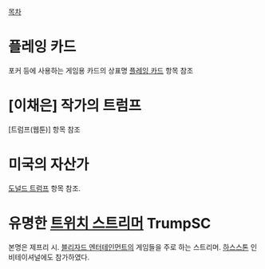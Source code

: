 [[목차]]
= 플레잉 카드 =
포커 등에 사용하는 게임용 카드의 상표명
[[플레잉 카드]] 항목 참조

= [이채은] 작가의 트럼프 =
[트럼프(웹툰)] 항목 참조

= 미국의 자산가 =
[[도널드 트럼프]] 항목 참조.

= 유명한 [[트위치TV|트위치 스트리머]] TrumpSC =
본명은 제프리 시. [[블리자드 엔터테인먼트]]의 게임들을 주로 하는 스트리머. [[하스스톤]] 인비테이셔널에도 참가하였다.
